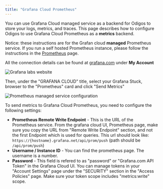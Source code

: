 ```yaml
---
title: "Grafana Cloud Prometheus"
---
```


You can use Grafana Cloud managed service as a backend for Odigos to store your logs, metrics, and traces. 
This page describes how to configure Odigos to use Grafana Cloud Prometheus as a **metrics** backend.

Notice: these instructions are for the Grafan cloud **managed** Prometheus service. 
If you run a self hosted Prometheus instance, please follow the instructions in the [Prometheus](/backends/prometheus) page.

All the connection details can be found at [grafana.com](grafana.com) under **My Account**

<Frame>
    <img src="/backends/images/grafanacloud1.png" alt="Grafana labs website" />
</Frame>

Then, under the "GRAFANA CLOUD" title, select your Grafana Stuck, browser to the "Prometheus" card and click "Send Metrics"

<Frame>
    <img src="/backends/images/grafanacloud3.png" alt="Prometheus managed service configuration" />
</Frame>

To send metrics to Grafana Cloud Prometheus, you need to configure the following settings:

- **Prometheus Remote Write Endpoint** - This is the URL of the Prometheus service. 
From the grafana cloud UI, Prometheus page, make sure you copy the URL from "Remote Write Endpoint" section,
and not the first Endpoint which is used for queries.
This url should look like: `https://{hostname}.grafana.net/api/prom/push` (path should be `/api/prom/push`)
- **Username / Instance ID** - You can find the prometheus page.
The username is a number.
- **Password** - This field is refered to as "password" or "Grafana.com API Token" in the Grafana Cloud UI. 
You can manage tokens in your "Account Settings" page under the "SECURITY" section in the "Access Policies" page.
Make sure your token scope includes "metrics:write" scope.
